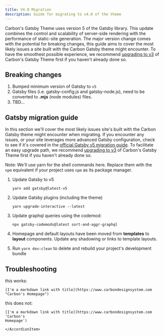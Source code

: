 ```yaml
---
title: V4.0 Migration
description: Guide for migrating to v4.0 of the theme
---
```


<PageDescription>

Carbon's Gatsby Theme uses version 5 of the Gatsby library. This update combines
the control and scalability of server-side rendering with the performance of
static-site generation. The major version change comes with the potential for
breaking changes, this guide aims to cover the most likely issues a site built
with the Carbon Gatsby theme might encounter. To have the smoothest possible
experience, we recommend [upgrading to v3](/guides/v3-migration) of Carbon's
Gatsby Theme first if you haven't already done so.

</PageDescription>

## Breaking changes

1. Bumped minimum version of Gatsby to `v5`
1. Gatsby files (i.e. gatsby-config.js and gatsby-node.js), need to be converted
   to **.mjs** (node modules) files.
1. TBD...

## Gatsby migration guide

In this section we'll cover the most likely issues site's built with the Carbon
Gatsby theme might encounter when migrating. If you encounter any issues, or
your site leverages more advanced Gatsby configuration, check to see if it's
covered in the
[official Gatsby v5 migration guide](https://www.gatsbyjs.com/docs/reference/release-notes/migrating-from-v4-to-v5/).
To facilitate an easy upgrade path, we recommend
[upgrading to v3](/guides/v3-migration) of Carbon's Gatsby Theme first if you
haven't already done so.

<InlineNotification>

Note: We'll use yarn for the shell commands here. Replace them with the `npm`
equivalent if your project uses `npm` as its package manager.

</InlineNotification>

1. Update Gatsby to v5

   ```shell
   yarn add gatsby@latest-v5
   ```

1. Update Gatsby plugins (including the theme)

   ```shell
   yarn upgrade-interactive --latest
   ```

1. Update graphql queries using the codemod:

   ```shell
   npx gatsby-codemods@latest sort-and-aggr-graphql
   ```

1. Homepage and default layouts have been moved from **templates** to **layout**
   components. Update any shadowing or links to template layouts.
1. Run `yarn dev:clean` to delete and rebuild your project's development bundle

## Troubleshooting

<Accordion>
  <AccordionItem
    title="Markdown link with title needs double quotes"
    open={true}>
this works:

```mdx
[I'm a markdown link with title](https://www.carbondesignsystem.com "Carbon's Homepage")
```

this does not:

```mdx
[I'm a markdown link with title](https://www.carbondesignsystem.com 'Carbon's
Homepage')
```

    </AccordionItem>

</Accordion>
